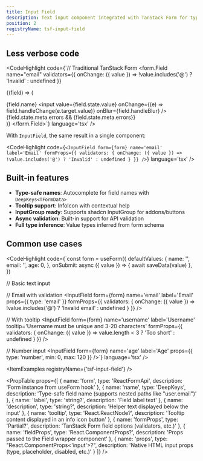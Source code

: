 ```yaml
---
title: Input Field
description: Text input component integrated with TanStack Form for type-safe form management. Supports tooltips and InputGroup integration for addons and buttons.
position: 2
registryName: tsf-input-field
---
```


## Less verbose code

<CodeHighlight code={`// Traditional TanStack Form
<form.Field
  name="email"
  validators={{
    onChange: ({ value }) => !value.includes('@') ? 'Invalid' : undefined
  }}
>
  {(field) => (
    <div>
      <label>{field.name}</label>
      <input 
        value={field.state.value}
        onChange={(e) => field.handleChange(e.target.value)}
        onBlur={field.handleBlur}
      />
      {field.state.meta.errors && <span>{field.state.meta.errors}</span>}
    </div>
  )}
</form.Field>`} language='tsx' />

With `InputField`, the same result in a single component:

<CodeHighlight code={`<InputField
  form={form}
  name='email'
  label='Email'
  formProps={{
    validators: {
      onChange: ({ value }) => !value.includes('@') ? 'Invalid' : undefined
    }
  }}
/>`} language='tsx' />

## Built-in features

- **Type-safe names**: Autocomplete for field names with `DeepKeys<TFormData>`
- **Tooltip support**: InfoIcon with contextual help
- **InputGroup ready**: Supports shadcn InputGroup for addons/buttons
- **Async validation**: Built-in support for API validation
- **Full type inference**: Value types inferred from form schema

## Common use cases

<CodeHighlight code={`const form = useForm({
  defaultValues: {
    name: '',
    email: '',
    age: 0,
  },
  onSubmit: async ({ value }) => {
    await saveData(value)
  },
})

// Basic text input
<InputField
  form={form}
  name='name'
  label='Name'
  description='Your full name'
/>

// Email with validation
<InputField
  form={form}
  name='email'
  label='Email'
  props={{ type: 'email' }}
  formProps={{
    validators: {
      onChange: ({ value }) =>
        !value.includes('@') ? 'Invalid email' : undefined
    }
  }}
/>

// With tooltip
<InputField
  form={form}
  name='username'
  label='Username'
  tooltip='Username must be unique and 3-20 characters'
  formProps={{
    validators: {
      onChange: ({ value }) =>
        value.length < 3 ? 'Too short' : undefined
    }
  }}
/>

// Number input
<InputField
  form={form}
  name='age'
  label='Age'
  props={{ type: 'number', min: 0, max: 120 }}
/>`} language='tsx' />

<ItemExamples registryName={'tsf-input-field'} /> 

<PropTable props={[
  {
    name: 'form',
    type: 'ReactFormApi<TFormData>',
    description: 'Form instance from useForm hook'
  },
  {
    name: 'name',
    type: 'DeepKeys<TFormData>',
    description: 'Type-safe field name (supports nested paths like "user.email")'
  },
  {
    name: 'label',
    type: 'string?',
    description: 'Field label text'
  },
  {
    name: 'description',
    type: 'string?',
    description: 'Helper text displayed below the input'
  },
  {
    name: 'tooltip',
    type: 'React.ReactNode?',
    description: 'Tooltip content displayed in an info icon button'
  },
  {
    name: 'formProps',
    type: 'Partial<FieldOptions>?',
    description: 'TanStack Form field options (validators, etc.)'
  },
  {
    name: 'fieldProps',
    type: 'React.ComponentProps<typeof Field>?',
    description: 'Props passed to the Field wrapper component'
  },
  {
    name: 'props',
    type: "React.ComponentProps<'input'>?",
    description: 'Native HTML input props (type, placeholder, disabled, etc.)'
  }
]} />
